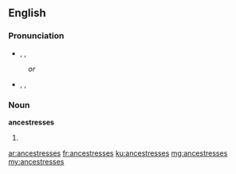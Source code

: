 ==English==

===Pronunciation===
* {{enPR|ănsĕsʹtrəsĭz}}, {{IPA|/ænˈsɛstrəsɪz/}}, {{X-SAMPA|/{n"sEstr@sIz/}}
: ''or''
* {{enPR|ănsĕsʹtrĭsĭz}}, {{IPA|/ænˈsɛstrɪsɪz/}}, {{X-SAMPA|/{n"sEstrIsIz/}}

===Noun===
'''ancestresses'''

# {{plural of|ancestress}}

[[ar:ancestresses]]
[[fr:ancestresses]]
[[ku:ancestresses]]
[[mg:ancestresses]]
[[my:ancestresses]]